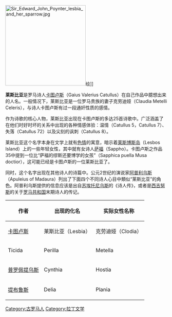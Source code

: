 {{Untranslated-jargon|time=2012-03-29}}
[[File:Sir_Edward_John_Poynter_lesbia_and_her_sparrow.jpg|250px]]绘]]

'''莱斯比亚'''是罗马诗人[[卡图卢斯|卡图卢斯]]（Gaius Valerius Catullus）在自己作品中臆想出来的人名。一般情况下，莱斯比亚是一位罗马贵族的妻子克劳迪娅（Claudia Metelli Celeris），与诗人卡图卢斯有过一段通奸性质的感情。

作为诗歌的核心人物，莱斯比亚出现在卡图卢斯的多达25首诗歌中。广泛涵盖了在他们时好时坏的关系中出现的各种情感体验：温情（Catullus 5，Catullus 7）、失落（Catullus 72）以及尖刻的讽刺（Catullus 8）。

莱斯比亚这个名字本身在文学上就有[[色情|色情]]的寓意，暗示着[[莱斯博斯岛|莱斯博斯岛]]（Lesbos Island）上的一些年轻女性，其中就有女诗人[[萨福|萨福]]（Sappho）。卡图卢斯之作品35中提到一位比“萨福的缪斯还要博学的女孩”（Sapphica puella Musa doctior），这可能已经是卡图卢斯的一位莱斯比亚了。

同时，这个名字出现在其他诗人的诗篇中。公元2世纪的演说家[[阿普利乌斯|阿普利乌斯]]（Apuleius of Madaura）列出了下面四个不同诗人心目中類似“莱斯比亚”的角色。阿普利乌斯提供的信息应该是出自[[苏埃托尼乌斯|苏埃托尼乌斯]]的《诗人传》，或者是[[西吉努斯|西吉努斯]]的关于[[罗马共和国|罗马共和国]]末期诗人的传记。

{| class="wikitable"
|-
! 作者!! 出现的化名 !! 实际女性名称
|-
| [[卡图卢斯|卡图卢斯]]|| 莱斯比亚（Lesbia）|| 克劳迪娅（Clodia）
|-
| Ticida|| Perilla|| Metella
|-
| [[普罗佩提乌斯|普罗佩提乌斯]]|| Cynthia|| Hostia
|-
| [[提布鲁斯|提布鲁斯]]|| Delia|| Plania
|}

[[Category:古罗马人|Category:古罗马人]]
[[Category:拉丁文学|Category:拉丁文学]]